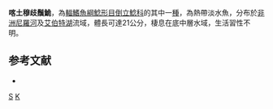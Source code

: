 {{Speciesbox 
| genus = Synodontis
| species = khartoumensis
| authority = [[Abu_Gideiri|Abu Gideiri]], 1967
| status = DD
| status_systeDD= IUCN3.1
}}

'''喀土穆歧鬚鮠'''，為[[輻鰭魚綱|輻鰭魚綱]][[鯰形目|鯰形目]][[倒立鯰科|倒立鯰科]]的其中一[[種|種]]，為熱帶淡水魚，分布於[[非洲|非洲]][[尼羅河|尼羅河]]及[[艾伯特湖|艾伯特湖]]流域，體長可達21公分，棲息在底中層水域，生活習性不明。

==参考文献==
*{{FishBase_species|genus=Synodontis|species=khartoumensis|year=2015|month=5}}

{{Reflist}}
{{Taxonbar|from=Q3754065}}

[[Category:1967年描述的魚類|S]]
[[Category:歧鬚鮠屬|K]]